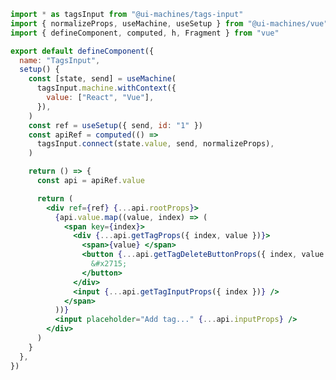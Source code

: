 ```jsx
import * as tagsInput from "@ui-machines/tags-input"
import { normalizeProps, useMachine, useSetup } from "@ui-machines/vue"
import { defineComponent, computed, h, Fragment } from "vue"

export default defineComponent({
  name: "TagsInput",
  setup() {
    const [state, send] = useMachine(
      tagsInput.machine.withContext({
        value: ["React", "Vue"],
      }),
    )
    const ref = useSetup({ send, id: "1" })
    const apiRef = computed(() =>
      tagsInput.connect(state.value, send, normalizeProps),
    )

    return () => {
      const api = apiRef.value

      return (
        <div ref={ref} {...api.rootProps}>
          {api.value.map((value, index) => (
            <span key={index}>
              <div {...api.getTagProps({ index, value })}>
                <span>{value} </span>
                <button {...api.getTagDeleteButtonProps({ index, value })}>
                  &#x2715;
                </button>
              </div>
              <input {...api.getTagInputProps({ index })} />
            </span>
          ))}
          <input placeholder="Add tag..." {...api.inputProps} />
        </div>
      )
    }
  },
})
```
